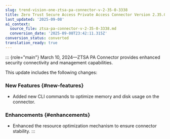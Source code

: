 ```yaml
---
slug: trend-vision-one-ztsa-pa-connector-v-2-35-0-3338
title: Zero Trust Secure Access Private Access Connector Version 2.35.0.3338
last_updated: '2025-09-08'
ai_context:
  source_file: ztsa-pa-connector-v-2-35-0-3338.md
  conversion_date: '2025-09-08T23:42:11.315Z'
conversion_status: converted
translation_ready: true
---
```


::: {role="main"}
March 10, 2024—ZTSA PA Connector provides enhanced security connectivity and management capabilities.

This update includes the following changes:

### New Features {#new-features}

- Added new CLI commands to optimize memory and disk usage on the connector.

### Enhancements {#enhancements}

- Enhanced the resource optimization mechanism to ensure connector stability.
:::
